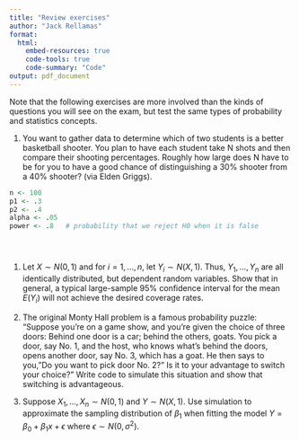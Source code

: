 ```yaml
---
title: "Review exercises"
author: "Jack Rellamas"
format: 
  html:
    embed-resources: true
    code-tools: true
    code-summary: "Code"
output: pdf_document
---
```


Note that the following exercises are more involved than the kinds of questions you will see on the exam, but test the same types of probability and statistics concepts.

1.  You want to gather data to determine which of two students is a better basketball shooter. You plan to have each student take N shots and then compare their shooting percentages. Roughly how large does N have to be for you to have a good chance of distinguishing a 30% shooter from a 40% shooter? (via Elden Griggs).

```r
n <- 100
p1 <- .3
p2 <- .4
alpha <- .05
power <- .8   # probability that we reject H0 when it is false





```

1.  Let $X\sim N(0,1)$ and for $i=1,\ldots, n$, let $Y_i\sim N(X, 1)$. Thus, $Y_1,\ldots, Y_n$ are all identically distributed, but dependent random variables. Show that in general, a typical large-sample 95% confidence interval for the mean $E(Y_i)$ will not achieve the desired coverage rates.

2.  The original Monty Hall problem is a famous probability puzzle: "Suppose you're on a game show, and you're given the choice of three doors: Behind one door is a car; behind the others, goats. You pick a door, say No. 1, and the host, who knows what's behind the doors, opens another door, say No. 3, which has a goat. He then says to you, "Do you want to pick door No. 2?" Is it to your advantage to switch your choice?" Write code to simulate this situation and show that switching is advantageous.

3.  Suppose $X_1,\ldots, X_n\sim N(0, 1)$ and $Y\sim N(X, 1)$. Use simulation to approximate the sampling distribution of $\beta_1$ when fitting the model $Y=\beta_0+\beta_1 x+\epsilon$ where $\epsilon\sim N(0, \sigma^2)$.
